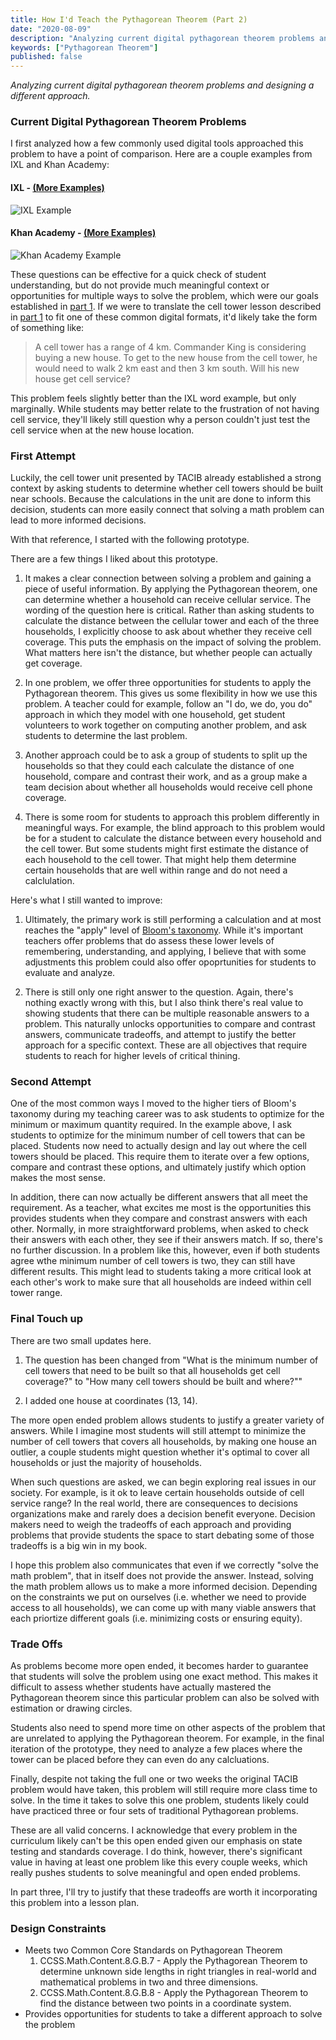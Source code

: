 ```yaml
---
title: How I'd Teach the Pythagorean Theorem (Part 2)
date: "2020-08-09"
description: "Analyzing current digital pythagorean theorem problems and designing a different approach."
keywords: ["Pythagorean Theorem"]
published: false
---
```



<i>
  Analyzing current digital pythagorean theorem problems and designing a
  different approach.
</i>

### Current Digital Pythagorean Theorem Problems

I first analyzed how a few commonly used digital tools approached this problem to have a point of comparison. Here are a couple examples from IXL and Khan Academy:

#### IXL - [(More Examples)](https://www.ixl.com/math/grade-7/pythagorean-theorem-find-the-length-of-the-hypotenuse)

![IXL Example](./ixl_pythagorean_theorem.png)

#### Khan Academy - [(More Examples)](https://www.khanacademy.org/math/basic-geo/basic-geometry-pythagorean-theorem/geo-pythagorean-theorem/e/pythagorean_theorem_1)

![Khan Academy Example](./khan_academy_pythagorean_theorem.png)

These questions can be effective for a quick check of student understanding, but do not provide much meaningful context or opportunities for multiple ways to solve the problem, which were our goals established in <a href="">part 1</a>. If we were to translate the cell tower lesson described in <a href="/cell-tower-1" target="_blank">part 1</a> to fit one of these common digital formats, it'd likely take the form of something like:

> A cell tower has a range of 4 km. Commander King is considering buying a new house. To get to the new house from the cell tower, he would need to walk 2 km east and then 3 km south. Will his new house get cell service?

This problem feels slightly better than the IXL word example, but only marginally. While students may better relate to the frustration of not having cell service, they'll likely still question why a person couldn't just test the cell service when at the new house location.

### First Attempt

Luckily, the cell tower unit presented by TACIB already established a strong context by asking students to determine whether cell towers should be built near schools. Because the calculations in the unit are done to inform this decision, students can more easily connect that solving a math problem can lead to more informed decisions.

With that reference, I started with the following prototype.

<PrototypeOne />

There are a few things I liked about this prototype.

1. It makes a clear connection between solving a problem and gaining a piece of useful information. By applying the Pythagorean theorem, one can determine whether a household can receive cellular service. The wording of the question here is critical. Rather than asking students to calculate the distance between the cellular tower and each of the three households, I explicitly choose to ask about whether they receive cell coverage. This puts the emphasis on the impact of solving the problem. What matters here isn't the distance, but whether people can actually get coverage.

2. In one problem, we offer three opportunities for students to apply the Pythagorean theorem. This gives us some flexibility in how we use this problem. A teacher could for example, follow an "I do, we do, you do" approach in which they model with one household, get student volunteers to work together on computing another problem, and ask students to determine the last problem.

3. Another approach could be to ask a group of students to split up the households so that they could each calculate the distance of one household, compare and contrast their work, and as a group make a team decision about whether all households would receive cell phone coverage.

4. There is some room for students to approach this problem differently in meaningful ways. For example, the blind approach to this problem would be for a student to calculate the distance between every household and the cell tower. But some students might first estimate the distance of each household to the cell tower. That might help them determine certain households that are well within range and do not need a calclulation.

Here's what I still wanted to improve:

1. Ultimately, the primary work is still performing a calculation and at most reaches the "apply" level of <a href="https://cft.vanderbilt.edu/guides-sub-pages/blooms-taxonomy/" target="_blank">Bloom's taxonomy</a>. While it's important teachers offer problems that do assess these lower levels of remembering, understanding, and applying, I believe that with some adjustments this problem could also offer opoprtunities for students to evaluate and analyze.

2. There is still only one right answer to the question. Again, there's nothing exactly wrong with this, but I also think there's real value to showing students that there can be multiple reasonable answers to a problem. This naturally unlocks opportunities to compare and contrast answers, communicate tradeoffs, and attempt to justify the better approach for a specific context. These are all objectives that require students to reach for higher levels of critical thining.

### Second Attempt

<PrototypeTwo />

One of the most common ways I moved to the higher tiers of Bloom's taxonomy during my teaching career was to ask students to optimize for the minimum or maximum quantity required. In the example above, I ask students to optimize for the minimum number of cell towers that can be placed. Students now need to actually design and lay out where the cell towers should be placed. This require them to iterate over a few options, compare and contrast these options, and ultimately justify which option makes the most sense.

In addition, there can now actually be different answers that all meet the requirement. As a teacher, what excites me most is the opportunities this provides students when they compare and constrast answers with each other. Normally, in more straightforward problems, when asked to check their answers with each other, they see if their answers match. If so, there's no further discussion. In a problem like this, however, even if both students agree wthe minimum number of cell towers is two, they can still have different results. This might lead to students taking a more critical look at each other's work to make sure that all households are indeed within cell tower range.

### Final Touch up

<PrototypeThree />

There are two small updates here.

1. The question has been changed from "What is the minimum number of cell towers that need to be built so that all households get cell coverage?" to "How many cell towers should be built and where?""

2. I added one house at coordinates (13, 14).

The more open ended problem allows students to justify a greater variety of answers. While I imagine most students will still attempt to minimize the number of cell towers that covers all households, by making one house an outlier, a couple students might question whether it's optimal to cover all households or just the majority of households.

When such questions are asked, we can begin exploring real issues in our society. For example, is it ok to leave certain households outside of cell service range? In the real world, there are consequences to decisions organizations make and rarely does a decision benefit everyone. Decision makers need to weigh the tradeoffs of each approach and providing problems that provide students the space to start debating some of those tradeoffs is a big win in my book.

I hope this problem also communicates that even if we correctly "solve the math problem", that in itself does not provide the answer. Instead, solving the math problem allows us to make a more informed decision. Depending on the constraints we put on ourselves (i.e. whether we need to provide access to all households), we can come up with many viable answers that each priortize different goals (i.e. minimizing costs or ensuring equity).

### Trade Offs

As problems become more open ended, it becomes harder to guarantee that students will solve the problem using one exact method. This makes it difficult to assess whether students have actually mastered the Pythagorean theorem since this particular problem can also be solved with estimation or drawing circles.

Students also need to spend more time on other aspects of the problem that are unrelated to applying the Pythagorean theorem. For example, in the final iteration of the prototype, they need to analyze a few places where the tower can be placed before they can even do any calcluations.

Finally, despite not taking the full one or two weeks the original TACIB problem would have taken, this problem will still require more class time to solve. In the time it takes to solve this one problem, students likely could have practiced three or four sets of traditional Pythagorean problems.

These are all valid concerns. I acknowledge that every problem in the curriculum likely can't be this open ended given our emphasis on state testing and standards coverage. I do think, however, there's significant value in having at least one problem like this every couple weeks, which really pushes students to solve meaningful and open ended problems.

In part three, I'll try to justify that these tradeoffs are worth it incorporating this problem into a lesson plan.

### Design Constraints

- Meets two Common Core Standards on Pythagorean Theorem
  1. CCSS.Math.Content.8.G.B.7 - Apply the Pythagorean Theorem to determine unknown side lengths in right triangles in real-world and mathematical problems in two and three dimensions.
  1. CCSS.Math.Content.8.G.B.8 - Apply the Pythagorean Theorem to find the distance between two points in a coordinate system.
- Provides opportunities for students to take a different approach to solve the problem
